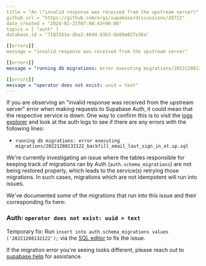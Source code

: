 ```yaml
---
title = "An \"invalid response was received from the upstream server\" error when querying auth"
github_url = "https://github.com/orgs/supabase/discussions/20722"
date_created = "2024-01-25T07:08:43+00:00"
topics = [ "auth" ]
database_id = "7183351e-dba3-484d-83b3-bb89a027e36a"

[[errors]]
message = "invalid response was received from the upstream server"

[[errors]]
message = "running db migrations: error executing migrations/20221208132122_backfill_email_last_sign_in_at.up.sql"

[[errors]]
message = "operator does not exist: uuid = text"
---
```


If you are observing an "invalid response was received from the upstream server" error when making requests to Supabase Auth, it could mean that the respective service is down. One way to confirm this is to visit the [logs explorer](https://supabase.com/dashboard/project/_/logs/explorer) and look at the auth logs to see if there are any errors with the following lines:

- `running db migrations: error executing migrations/20221208132122_backfill_email_last_sign_in_at.up.sql`

We're currently investigating an issue where the tables responsible for keeping track of migrations ran by Auth (`auth.schema_migrations`) are not being restored properly, which leads to the service(s) retrying those migrations. In such cases, migrations which are not idempotent will run into issues.

We've documented some of the migrations that run into this issue and their corresponding fix here:

### Auth: `operator does not exist: uuid = text`

Temporary fix: Run `insert into auth.schema_migrations values ('20221208132122');` via the [SQL editor](https://supabase.com/dashboard/project/_/sql/new) to fix the issue.

If the migration error you're seeing looks different, please reach out to [supabase.help](https://supabase.help/) for assistance.
